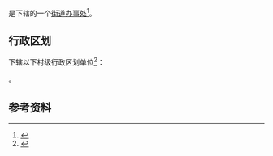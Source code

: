 {{中国乡级行政区|65/01/09/006/000}}

'''{{PAGENAMEBASE}}'''是{{PRC admin/fullname|65/01/09/006/000|3}}下辖的一个[[街道办事处|街道办事处]]<ref>{{PRC admin/ref sgc|{{PRC admin/parent|65/01/09/006/000}}}}</ref>。

== 行政区划 ==
{{PAGENAMEBASE}}下辖以下村级行政区划单位<ref>{{PRC admin/ref sgc|65/01/09/006/000}}</ref>：

{{PRC admin/children|65/01/09/006/000}}。

== 参考资料 ==
{{reflist}}

{{新疆行政区划小作品}}
{{PRC admin/navcat|65/01/09/006/000}}